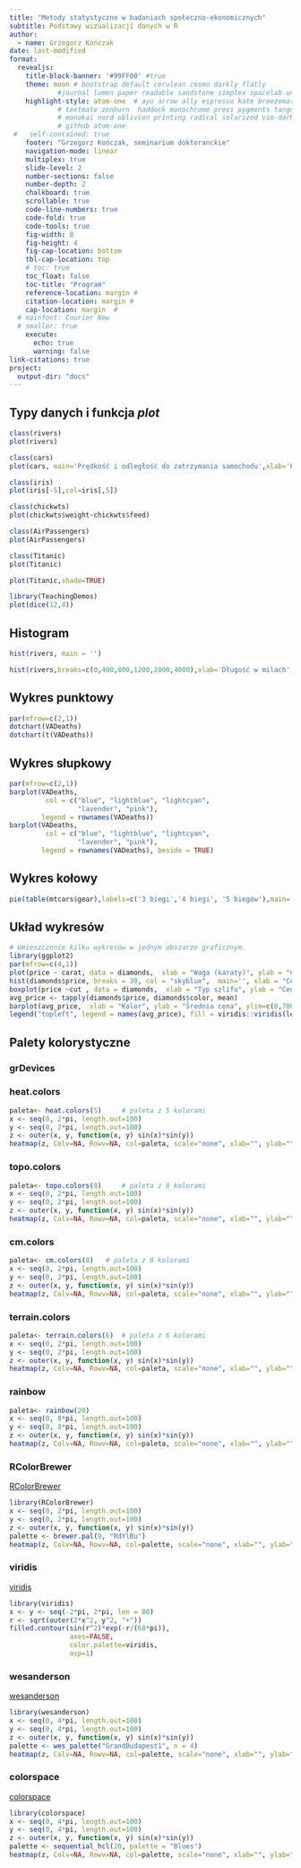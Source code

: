```yaml
---
title: "Metody statystyczne w badaniach społeczno-ekonomicznych"
subtitle: Podstawy wizualizacji danych w R
author: 
  - name: Grzegorz Kończak
date: last-modified
format: 
  revealjs:
    title-block-banner: '#99FF00' #true
    theme: moon # bootstrap default cerulean cosmo darkly flatly 
            #journal lumen paper readable sandstone simplex spacelab united yeti 
    highlight-style: atom-one  # ayu arrow ally espresso kate breezemark default  
            # textmate zenburn  haddock monochrome press pygments tango dracula 
            # monokai nord oblivion printing radical solarized vim-dark gruvbox 
            # github atom-one
 #   self-contained: true
    footer: "Grzegorz Kończak, seminarium doktoranckie"
    navigation-mode: linear
    multiplex: true
    slide-level: 2
    number-sections: false
    number-depth: 2
    chalkboard: true
    scrollable: true
    code-line-numbers: true
    code-fold: true
    code-tools: true
    fig-width: 8
    fig-height: 4
    fig-cap-location: bottom
    tbl-cap-location: top
    # toc: true
    toc_float: false
    toc-title: "Program"
    reference-location: margin #
    citation-location: margin #
    cap-location: margin  #
  # mainfont: Courier New
  # smaller: true
    execute:
      echo: true
      warning: false
link-citations: true
project:
  output-dir: "docs"
---
```


## Typy danych i funkcja *plot* {.scrollable}

```r
class(rivers)
plot(rivers)
```

```r
class(cars)
plot(cars, main='Prędkość i odległość do zatrzymania samochodu',xlab='Prędkość', ylab='Odległość')
```

```r
class(iris)
plot(iris[-5],col=iris[,5])
```

```r
class(chickwts)
plot(chickwts$weight~chickwts$feed)
```

```r
class(AirPassengers)
plot(AirPassengers)
```

```r
class(Titanic)
plot(Titanic)
```

```r
plot(Titanic,shade=TRUE)
```

```r
library(TeachingDemos)
plot(dice(12,4))

```

## Histogram

```r
hist(rivers, main = '')
```

```r
hist(rivers,breaks=c(0,400,800,1200,2000,4000),xlab='Długość w milach',ylab='Gęstość',main='')
```

## Wykres punktowy

```r
par(mfrow=c(2,1))
dotchart(VADeaths)
dotchart(t(VADeaths))

```

## Wykres słupkowy

```r
par(mfrow=c(2,1))
barplot(VADeaths,
         col = c("blue", "lightblue", "lightcyan", 
                 "lavender", "pink"),
        legend = rownames(VADeaths))
barplot(VADeaths,
         col = c("blue", "lightblue", "lightcyan", 
                 "lavender", "pink"),
        legend = rownames(VADeaths), beside = TRUE)

```

## Wykres kołowy

```r
pie(table(mtcars$gear),labels=c('3 biegi','4 biegi', '5 biegów'),main='')
```

## Układ wykresów

```r
# Umieszczenie kilku wykresów w jednym obszarze graficznym.
library(ggplot2)
par(mfrow=c(4,1))
plot(price ~ carat, data = diamonds,  xlab = "Waga (karaty)", ylab = "Cena", col = "darkblue", pch = 20)
hist(diamonds$price, breaks = 30, col = "skyblue",  main='', xlab = "Cena", ylab = "Liczba diamentów")
boxplot(price ~cut , data = diamonds,  xlab = "Typ szlifu", ylab = "Cena", col = c("#FF9999", "#FFCC99", "#FFFF99", "#CCFF99", "#99FF99"))
avg_price <- tapply(diamonds$price, diamonds$color, mean)
barplot(avg_price,  xlab = "Kolor", ylab = "Średnia cena", ylim=c(0,7000),col = viridis::viridis(length(avg_price)))
legend("topleft", legend = names(avg_price), fill = viridis::viridis(length(avg_price)))

```

## Palety kolorystyczne {.smaller}

:::: panel-tabset
### grDevices

::: panel-tabset
### heat.colors

```r
paleta<- heat.colors(5)    	# paleta z 5 kolorami
x <- seq(0, 2*pi, length.out=100)
y <- seq(0, 2*pi, length.out=100)
z <- outer(x, y, function(x, y) sin(x)*sin(y))
heatmap(z, Colv=NA, Rowv=NA, col=paleta, scale="none", xlab="", ylab="", labRow = FALSE, labCol = FALSE)


```

### topo.colors

```r
paleta<- topo.colors(8) 	# paleta z 8 kolorami
x <- seq(0, 2*pi, length.out=100)
y <- seq(0, 2*pi, length.out=100)
z <- outer(x, y, function(x, y) sin(x)*sin(y))
heatmap(z, Colv=NA, Rowv=NA, col=paleta, scale="none", xlab="", ylab="", labRow = FALSE, labCol = FALSE)


```

### cm.colors

```r
paleta<- cm.colors(8) 	# paleta z 8 kolorami
x <- seq(0, 2*pi, length.out=100)
y <- seq(0, 2*pi, length.out=100)
z <- outer(x, y, function(x, y) sin(x)*sin(y))
heatmap(z, Colv=NA, Rowv=NA, col=paleta, scale="none", xlab="", ylab="", labRow = FALSE, labCol = FALSE)


```

### terrain.colors

```r
paleta<- terrain.colors(6) 	# paleta z 6 kolorami
x <- seq(0, 2*pi, length.out=100)
y <- seq(0, 2*pi, length.out=100)
z <- outer(x, y, function(x, y) sin(x)*sin(y))
heatmap(z, Colv=NA, Rowv=NA, col=paleta, scale="none", xlab="", ylab="", labRow = FALSE, labCol = FALSE)


```

### rainbow

```r
paleta<- rainbow(20) 	
x <- seq(0, 8*pi, length.out=100)
y <- seq(0, 8*pi, length.out=100)
z <- outer(x, y, function(x, y) sin(x)*sin(y))
heatmap(z, Colv=NA, Rowv=NA, col=paleta, scale="none", xlab="", ylab="", labRow = FALSE, labCol = FALSE)


```
:::

### RColorBrewer

[RColorBrewer](https://r-graph-gallery.com/38-rcolorbrewers-palettes.html)

```r
library(RColorBrewer)
x <- seq(0, 2*pi, length.out=100)
y <- seq(0, 2*pi, length.out=100)
z <- outer(x, y, function(x, y) sin(x)*sin(y))
palette <- brewer.pal(9, "RdYlBu")
heatmap(z, Colv=NA, Rowv=NA, col=palette, scale="none", xlab="", ylab="", labRow = FALSE, labCol = FALSE)

```

### viridis

[viridis](https://cran.r-project.org/web/packages/viridis/vignettes/intro-to-viridis.html)

```r
library(viridis)
x <- y <- seq(-2*pi, 2*pi, len = 80)
r <- sqrt(outer(2*x^2, y^2, "+"))
filled.contour(sin(r^2)*exp(-r/(68*pi)), 
               axes=FALSE,
               color.palette=viridis,
               asp=1)
```

### wesanderson

[wesanderson](https://cran.r-project.org/web/packages/wesanderson/wesanderson.pdf)

```r
library(wesanderson)
x <- seq(0, 4*pi, length.out=100)
y <- seq(0, 4*pi, length.out=100)
z <- outer(x, y, function(x, y) sin(x)*sin(y))
palette <- wes_palette("GrandBudapest1", n = 4)
heatmap(z, Colv=NA, Rowv=NA, col=palette, scale="none", xlab="", ylab="", labRow = FALSE, labCol = FALSE)
```

### colorspace

[colorspace](https://cran.r-project.org/web/packages/colorspace/vignettes/colorspace.html)

```r
library(colorspace)
x <- seq(0, 4*pi, length.out=100)
y <- seq(0, 4*pi, length.out=100)
z <- outer(x, y, function(x, y) sin(x)*sin(y))
palette <- sequential_hcl(20, palette = "Blues")
heatmap(z, Colv=NA, Rowv=NA, col=palette, scale="none", xlab="", ylab="", labRow = FALSE, labCol = FALSE)
```
::::
